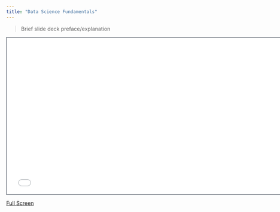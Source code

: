 ```yaml
---
title: "Data Science Fundamentals"
---
```


> Brief slide deck preface/explanation

```{=html}
<iframe class="slide-deck" src="slides_1a.html" height="420" width="750" style="border: 1px solid #2e3846;"></iframe>
```

[Full Screen](slides_1a.qmd)
